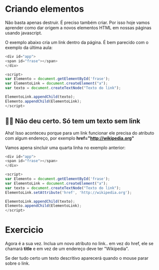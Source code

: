 
Criando elementos
==================

Não basta apenas destruir. É preciso também criar. Por isso hoje vamos aprender como dar origem a novos elementos HTML em nossas páginas usando javascript.

O exemplo abaixo cria um link dentro da página. É bem parecido com o exemplo da última aula:

```javascript
<div id="app">
<span id="frase"></span>
</div>

<script>
var Elemento = document.getElementById('frase');
var ElementoLink = document.createElement("a");
var texto = document.createTextNode("Texto do link");

ElementoLink.appendChild(texto);
Elemento.appendChild(ElementoLink);
</script>
```

👵🏻 Não deu certo. Só tem um texto sem link
--------------------------------------------

Aha! Isso aconteceu porque para um link funcionar ele precisa do atributo com algum endereço, por exemplo **href="http://wikipedia.org"**

Vamos apena sincluir uma quarta linha no exemplo anterior:

```javascript
<div id="app">
<span id="frase"></span>
</div>

<script>
var Elemento = document.getElementById('frase');
var ElementoLink = document.createElement("a");
var texto = document.createTextNode("Texto do link");
ElementoLink.setAttribute('href', 'http://wikipedia.org');

ElementoLink.appendChild(texto);
Elemento.appendChild(ElementoLink);
</script>
```

Exercicio
==========

Agora é a sua vez. Inclua um novo atributo no link.. em vez do href, ele se chamará **title** e em vez de um endereço deve ter "Wikipedia".

Se der tudo certo um texto descritivo aparecerá quando o mouse parar sobre o link.


